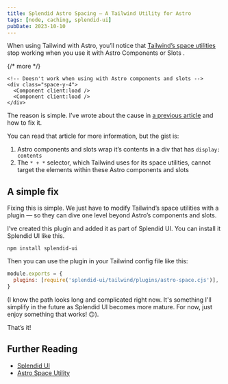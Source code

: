 ```yaml
---
title: Splendid Astro Spacing — A Tailwind Utility for Astro
tags: [node, caching, splendid-ui]
pubDate: 2023-10-10
---
```


When using Tailwind with Astro, you’ll notice that [Tailwind’s space utilities](https://tailwindcss.com/docs/space) stop working when you use it with Astro Components or Slots .

{/* more */}

```astro
<!-- Doesn't work when using with Astro components and slots -->
<div class="space-y-4">
  <Component client:load />
  <Component client:load />
</div>
```

The reason is simple. I’ve wrote about the cause in [a previous article](/blog/overcoming-astro-styling-frustrations) and how to fix it.

You can read that article for more information, but the gist is:

1. Astro components and slots wrap it’s contents in a div that has `display: contents`
2. The `* + *` selector, which Tailwind uses for its space utilities, cannot target the elements within these Astro components and slots

## A simple fix

Fixing this is simple. We just have to modify Tailwind’s space utilities with a plugin — so they can dive one level beyond Astro’s components and slots.

I’ve created this plugin and added it as part of Splendid UI. You can install it Splendid UI like this.

```shell
npm install splendid-ui
```

Then you can use the plugin in your Tailwind config file like this:

```js
module.exports = {
  plugins: [require('splendid-ui/tailwind/plugins/astro-space.cjs')],
}
```

(I know the path looks long and complicated right now. It's something I'll simplify in the future as Splendid UI becomes more mature. For now, just enjoy something that works! 🙃).

That’s it!

## Further Reading

- [Splendid UI](https://splendidlabz.com)
- [Astro Space Utility](https://splendidlabz.com/tailwind/astro-space)
